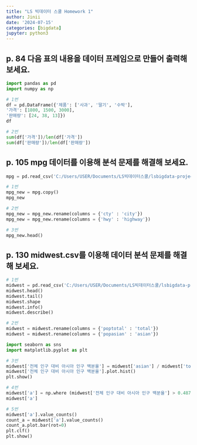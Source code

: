 ```yaml
---
title: "LS 빅데이터 스쿨 Homework 1"
author: Jinii
date: '2024-07-15'
categories: [bigdata]
jupyter: python3
---
```


## p. 84 다음 표의 내용을 데이터 프레임으로 만들어 출력해 보세요.

``` python
import pandas as pd
import numpy as np

# 1번
df = pd.DataFrame({'제품': ['사과', '딸기', '수박'],
'가격': [1800, 1500, 3000],
'판매량': [24, 38, 13]})
df

# 2번
sum(df['가격'])/len(df['가격'])
sum(df['판매량'])/len(df['판매량'])

```

## p. 105 mpg 데이터를 이용해 분석 문제를 해결해 보세요.
``` python
mpg = pd.read_csv('C:/Users/USER/Documents/LS빅데이터스쿨/lsbigdata-project1/data/mpg.csv')

# 1번
mpg_new = mpg.copy()
mpg_new

# 2번
mpg_new = mpg_new.rename(columns = {'cty' : 'city'})
mpg_new = mpg_new.rename(columns = {'hwy' : 'highway'})

# 3번
mpg_new.head()

```

## p. 130 midwest.csv를 이용해 데이터 분석 문제를 해결해 보세요.
``` python

# 1번
midwest = pd.read_csv('C:/Users/USER/Documents/LS빅데이터스쿨/lsbigdata-project1/data/midwest.csv')
midwest.head()
midwest.tail()
midwest.shape
midwest.info()
midwest.describe()

# 2번
midwest = midwest.rename(columns = {'poptotal' : 'total'})
midwest = midwest.rename(columns = {'popasian' : 'asian'})

import seaborn as sns
import matplotlib.pyplot as plt

# 3번
midwest['전체 인구 대비 아시아 인구 백분율'] = midwest['asian'] / midwest['total'] *100
midwest['전체 인구 대비 아시아 인구 백분율'].plot.hist()
plt.show()

# 4번
midwest['a'] = np.where (midwest['전체 인구 대비 아시아 인구 백분율'] > 0.4872, 'large', 'small')
midwest['a']

# 5번
midwest['a'].value_counts()
count_a = midwest['a'].value_counts()
count_a.plot.bar(rot=0)
plt.clf()
plt.show()


```












